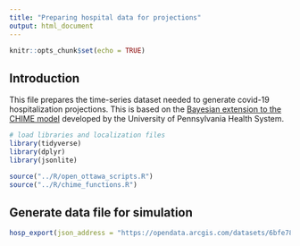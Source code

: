 ```yaml
---
title: "Preparing hospital data for projections"
output: html_document
---
```


```r
knitr::opts_chunk$set(echo = TRUE)
```

## Introduction

This file prepares the time-series dataset needed to generate covid-19 hospitalization projections. This is based on the [Bayesian extension to the CHIME model](https://github.com/pennsignals/chime_sims) developed by the University of Pennsylvania Health System.

```r
# load libraries and localization files
library(tidyverse)
library(dplyr)
library(jsonlite)

source("../R/open_ottawa_scripts.R")
source("../R/chime_functions.R")
```

## Generate data file for simulation
```r
hosp_export(json_address = "https://opendata.arcgis.com/datasets/6bfe7832017546e5b30c5cc6a201091b_0/FeatureServer/0/query?where=1%3D1&outFields=_Date,Cases_Currently_in_Hospital&outSR=4326&f=json", starting_date = "2020-07-07", dest = "data/OTT_ts.csv")
```